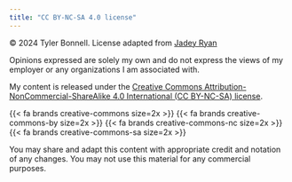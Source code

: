```yaml
---
title: "CC BY-NC-SA 4.0 license"
---
```


&#169; 2024 Tyler Bonnell. License adapted from [Jadey Ryan](https://jadeyryan.com/license)

Opinions expressed are solely my own and do not express the views of my employer or any organizations I am associated with.

My content is released under the [Creative Commons Attribution-NonCommercial-ShareAlike 4.0 International (CC BY-NC-SA) license](https://creativecommons.org/licenses/by-nc-sa/4.0/).

{{< fa brands creative-commons size=2x >}} {{< fa brands creative-commons-by size=2x >}} {{< fa brands creative-commons-nc size=2x >}} {{< fa brands creative-commons-sa size=2x >}}

You may share and adapt this content with appropriate credit and notation of any changes. You may not use this material for any commercial purposes.